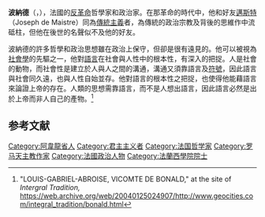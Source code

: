 {{Conservatism}}

'''波納德 '''（{{lang-fr|Louis Gabriel Ambroise de Bonald}}，{{bd|1754年|10月2日|1840年|11月23日|Bonald}}），法國的[[反革命|反革命]]哲學家和政治家。在那革命的時代中，他和好友[[邁斯特|邁斯特]]（Joseph de Maistre）同為[[傳統主義|傳統主義]]者，為傳統的政治宗教及背後的思維作中流砥柱，但他在後世的名聲似不及他的好友。

波納德的許多哲學和政治思想雖在政治上保守，但卻是很有遠見的。他可以被視為[[社會學|社會學]]的先驅之一，他對[[語言|語言]]在社會與人性中的根本性，有深入的把捉。人是社會的動物，而社會性是建立於人與人之間的溝通，溝通又須靠語言及[[符號|符號]]，因此語言與社會同久遠，也與人性自始並存。他對語言的根本性之把捉，也使得他能藉語言來論證上帝的存在。人類的思想需靠語言，而不是人想出語言，因此語言必然是出於上帝而非人自己的產物。<ref>"LOUIS-GABRIEL-ABROISE, VICOMTE DE BONALD," at the site of ''Intergral Tradition,'' https://web.archive.org/web/20040125024907/http://www.geocities.com/integral_tradition/bonald.html</ref>

==参考文献==
<div class="references-small">
<references />
</div>

{{Authority control}}

{{DEFAULTSORT:Bonald, Louis Gabriel Ambroise de}}
[[Category:阿韋龍省人|Category:阿韋龍省人]]
[[Category:君主主义者|Category:君主主义者]]
[[Category:法国哲学家|Category:法国哲学家]]
[[Category:罗马天主教作家|Category:罗马天主教作家]]
[[Category:法國政治人物|Category:法國政治人物]]
[[Category:法蘭西學院院士|Category:法蘭西學院院士]]